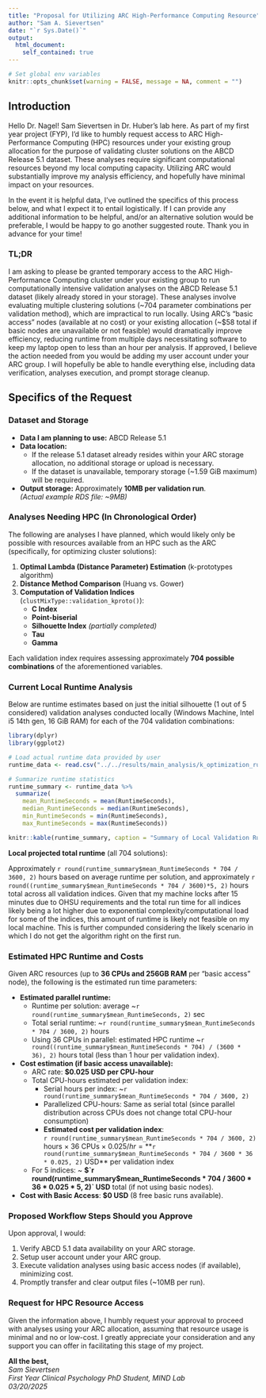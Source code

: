 ```yaml
---
title: "Proposal for Utilizing ARC High-Performance Computing Resource"
author: "Sam A. Sievertsen"
date: "`r Sys.Date()`"
output:
  html_document:
    self_contained: true
---
```


```r

# Set global env variables
knitr::opts_chunk$set(warning = FALSE, message = NA, comment = "")

```

## **Introduction**

Hello Dr. Nagel! Sam Sievertsen in Dr. Huber's lab here. As part of my first year project (FYP), I'd like to humbly request access to ARC High-Performance Computing (HPC) resources under your existing group allocation for the purpose of validating cluster solutions on the ABCD Release 5.1 dataset. These analyses require significant computational resources beyond my local computing capacity. Utilizing ARC would substantially improve my analysis efficiency, and hopefully have minimal impact on your resources. 

In the event it is helpful data, I've outlined the specifics of this process below, and what I expect it to entail logistically. If I can provide any additional information to be helpful, and/or an alternative solution would be preferable, I would be happy to go another suggested route. Thank you in advance for your time! 

### **TL;DR**

I am asking to please be granted temporary access to the ARC High-Performance Computing cluster under your existing group to run computationally intensive validation analyses on the ABCD Release 5.1 dataset (likely already stored in your storage). These analyses involve evaluating multiple clustering solutions (~704 parameter combinations per validation method), which are impractical to run locally. Using ARC’s "basic access" nodes (available at no cost) or your existing allocation (~$58 total if basic nodes are unavailable or not feasible) would dramatically improve efficiency, reducing runtime from multiple days necessitating software to keep my laptop open to less than an hour per analysis. If approved, I believe the action needed from you would be adding my user account under your ARC group. I will hopefully be able to handle everything else, including data verification, analyses execution, and prompt storage cleanup.

## **Specifics of the Request**

### **Dataset and Storage**

- **Data I am planning to use:** ABCD Release 5.1
- **Data location:**  
  - If the release 5.1 dataset already resides within your ARC storage allocation, no additional storage or upload is necessary.
  - If the dataset is unavailable, temporary storage (~1.59 GiB maximum) will be required.
- **Output storage:** Approximately **10MB per validation run**.  
  *(Actual example RDS file: ~9MB)*

### **Analyses Needing HPC (In Chronological Order)**

The following are analyses I have planned, which would likely only be possible with resources available from an HPC such as the ARC (specifically, for optimizing cluster solutions):

1. **Optimal Lambda (Distance Parameter) Estimation** (k-prototypes algorithm)
2. **Distance Method Comparison** (Huang vs. Gower)
3. **Computation of Validation Indices** (`clustMixType::validation_kproto()`):
    - **C Index**
    - **Point-biserial**
    - **Silhouette Index** *(partially completed)*
    - **Tau**
    - **Gamma**

Each validation index requires assessing approximately **704 possible combinations** of the aforementioned variables.

### **Current Local Runtime Analysis**

Below are runtime estimates based on just the initial silhouette (1 out of 5 considered) validation analyses conducted locally (Windows Machine, Intel i5 14th gen, 16 GiB RAM) for each of the 704 validation combinations:

```r

library(dplyr)
library(ggplot2)

# Load actual runtime data provided by user
runtime_data <- read.csv("../../results/main_analysis/k_optimization_runtime_log.csv")

# Summarize runtime statistics
runtime_summary <- runtime_data %>%
  summarize(
    mean_RuntimeSeconds = mean(RuntimeSeconds),
    median_RuntimeSeconds = median(RuntimeSeconds),
    min_RuntimeSeconds = min(RuntimeSeconds),
    max_RuntimeSeconds = max(RuntimeSeconds))

knitr::kable(runtime_summary, caption = "Summary of Local Validation Runtime (Seconds per Solution)", col.names = c("Mean Run Time (sec)", "Median Run Time (sec)", "Min Run Time (sec)", "Max Run Time (sec)"), digits = 2, align = "l")

```

**Local projected total runtime** (all 704 solutions):  

Approximately `r round(runtime_summary$mean_RuntimeSeconds * 704 / 3600, 2)` hours based on average runtime per solution, and approximately `r round((runtime_summary$mean_RuntimeSeconds * 704 / 3600)*5, 2)` hours total across all validation indices. Given that my machine locks after 15 minutes due to OHSU requirements and the total run time for all indices likely being a lot higher due to exponential complexity/computational load for some of the indices, this amount of runtime is likely not feasible on my local machine. This is further compunded considering the likely scenario in which I do not get the algorithm right on the first run. 

### **Estimated HPC Runtime and Costs**

Given ARC resources (up to **36 CPUs and 256GB RAM** per "basic access" node), the following is the estimated run time parameters:

- **Estimated parallel runtime:**  
  - Runtime per solution: average ~`r round(runtime_summary$mean_RuntimeSeconds, 2)` sec  
  - Total serial runtime: ~`r round(runtime_summary$mean_RuntimeSeconds * 704 / 3600, 2)` hours  
  - Using 36 CPUs in parallel: estimated HPC runtime ~`r round((runtime_summary$mean_RuntimeSeconds * 704) / (3600 * 36), 2)` hours total (less than 1 hour per validation index).

- **Cost estimation (if basic access unavailable):**
  - ARC rate: **$0.025 USD per CPU-hour**  
  - Total CPU-hours estimated per validation index:
    - Serial hours per index: ~`r round(runtime_summary$mean_RuntimeSeconds * 704 / 3600, 2)`  
    - Parallelized CPU-hours: Same as serial total (since parallel distribution across CPUs does not change total CPU-hour consumption)
    - **Estimated cost per validation index**:  
      `r round(runtime_summary$mean_RuntimeSeconds * 704 / 3600, 2)` hours × 36 CPUs × $0.025/hr =  
      **$`r round(runtime_summary$mean_RuntimeSeconds * 704 / 3600 * 36 * 0.025, 2)` USD** per validation index  
  - For 5 indices: ~ **$`r round(runtime_summary$mean_RuntimeSeconds * 704 / 3600 * 36 * 0.025 * 5, 2)` USD** total (if not using basic nodes).

- **Cost with Basic Access**: **$0 USD** (8 free basic runs available).

### **Proposed Workflow Steps Should you Approve**

Upon approval, I would:

1. Verify ABCD 5.1 data availability on your ARC storage.
2. Setup user account under your ARC group.
3. Execute validation analyses using basic access nodes (if available), minimizing cost.
4. Promptly transfer and clear output files (~10MB per run).

### **Request for HPC Resource Access**

Given the information above, I humbly request your approval to proceed with analyses using your ARC allocation, assuming that resource usage is minimal and no or low-cost. I greatly appreciate your consideration and any support you can offer in facilitating this stage of my project.

**All the best,**  
*Sam Sievertsen*  
*First Year Clinical Psychology PhD Student, MIND Lab*  
*03/20/2025*
